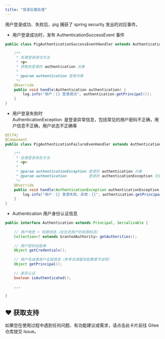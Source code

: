 ```yaml
---
title: "登录后置处理"
---
```


用户登录成功、失败后，pig 捕获了 spring security 发出的对应事件。

+ 用户登录成功时，发布 AuthenticationSuccessEvent 事件

```java
public class PigAuthenticationSuccessEventHandler extends AuthenticationSuccessEventHandler {

	/**
	 * 处理登录成功方法
	 * <p>
	 * 获取到登录的 authentication 对象
	 *
	 * @param authentication 登录对象
	 */
	@Override
	public void handle(Authentication authentication) {
		log.info("用户：{} 登录成功", authentication.getPrincipal());
	}
}
```

+ 用户登录失败时  
AuthenticationException  是登录异常信息，包括常见的用户密码不正确，用户信息不正确，用户状态不正确等

```java
@Slf4j
@Component
public class PigAuthenticationFailureEvenHandler extends AuthenticationFailureEvenHandler {

	/**
	 * 处理登录失败方法
	 * <p>
	 *
	 * @param authenticationException 登录的 authentication 对象
	 * @param authentication          登录的 authenticationException 对象
	 */
	@Override
	public void handle(AuthenticationException authenticationException, Authentication authentication) {
		log.info("用户：{} 登录失败，异常：{}", authentication.getPrincipal(), authenticationException.getLocalizedMessage());
	}
}
```

+ Authentication 用户身份认证信息

```java
public interface Authentication extends Principal, Serializable {
    
    // 用户角色 + 权限信息（会包含用户的权限标志）
	Collection<? extends GrantedAuthority> getAuthorities();
    
    // 用户密码加密串
	Object getCredentials();
    
    // 用户名或者用户全部信息（参考资源服务配置章节说明）
	Object getPrincipal();
    
    // 是否认证
	boolean isAuthenticated();
	
	...

}
```

## ♥️ 获取支持
<Card title="遇到问题？" horizontal icon="link" href="https://gitee.com/log4j/pig/issues">
  如果您在使用过程中遇到任何问题、有功能建议或需求，请点击此卡片前往 Gitee 仓库提交 Issue。
</Card>

